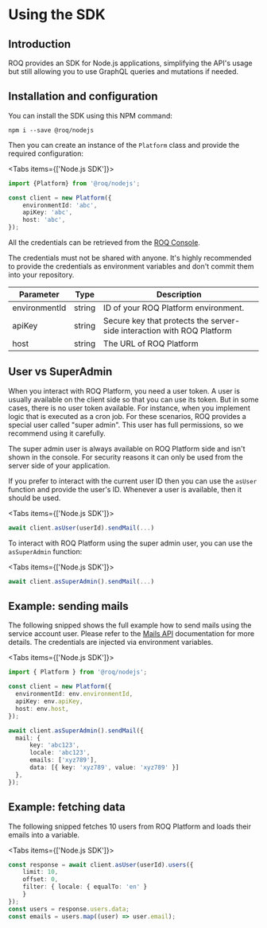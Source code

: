 
# Using the SDK

## Introduction

ROQ provides an SDK for Node.js applications, simplifying the API's usage but still allowing you to use GraphQL
queries and mutations if needed.

## Installation and configuration

You can install the SDK using this NPM command:

```shell
npm i --save @roq/nodejs
```

Then you can create an instance of the `Platform` class and provide the required configuration:

<Tabs items={['Node.js SDK']}><Tab>

```typescript
import {Platform} from '@roq/nodejs';

const client = new Platform({
    environmentId: 'abc',
    apiKey: 'abc',
    host: 'abc',
});
```

</Tab></Tabs>

All the credentials can be retrieved from the [ROQ Console](https://console.roq.tech/). 

<Callout type="warning" emoji="⚠️">
The credentials must not be shared with anyone. It's highly recommended to provide the credentials as environment 
variables and don't commit them into your repository. 
</Callout>


| Parameter     | Type   | Description                                                            |
|---------------|--------|------------------------------------------------------------------------|
| environmentId | string | ID of your ROQ Platform environment.                                   |
| apiKey        | string | Secure key that protects the server-side interaction with ROQ Platform |
| host          | string | The URL of ROQ Platform                                                |

## User vs SuperAdmin

When you interact with ROQ Platform, you need a user token. A user is usually available on the client side so that
you  can use its token. But in some cases, there is no user token available. For instance, when you implement logic
that  is executed as a cron job. For these scenarios, ROQ provides a special user called "super admin". This
user has full permissions, so we recommend using it carefully.

The super admin user is always available on ROQ Platform side and isn't shown in the console. For 
security reasons it can only be used from the server side of your application.

If you prefer to interact with the current user ID then you can use the `asUser` function and provide the user's ID. 
Whenever a user is available, then it should be used.

<Tabs items={['Node.js SDK']}><Tab>
```typescript
await client.asUser(userId).sendMail(...)
```
</Tab></Tabs>

To interact with ROQ Platform using the super admin user, you can use the `asSuperAdmin` function:

<Tabs items={['Node.js SDK']}><Tab>
```typescript
await client.asSuperAdmin().sendMail(...)
```
</Tab></Tabs>

## Example: sending mails

The following snipped shows the full example how to send mails using the service account user. Please refer to the 
[Mails API](/mails/api) documentation for more details. The credentials are injected via environment variables.

<Tabs items={['Node.js SDK']}><Tab>
```typescript
import { Platform } from '@roq/nodejs';

const client = new Platform({
  environmentId: env.environmentId,
  apiKey: env.apiKey,
  host: env.host,
});

await client.asSuperAdmin().sendMail({
  mail: { 
      key: 'abc123', 
      locale: 'abc123', 
      emails: ['xyz789'], 
      data: [{ key: 'xyz789', value: 'xyz789' }]
  },
});
```
</Tab></Tabs>

## Example: fetching data

The following snipped fetches 10 users from ROQ Platform and loads their emails into a variable.

<Tabs items={['Node.js SDK']}><Tab>
```typescript
const response = await client.asUser(userId).users({ 
    limit: 10, 
    offset: 0, 
    filter: { locale: { equalTo: 'en' } 
    } 
});
const users = response.users.data;
const emails = users.map((user) => user.email);
```
</Tab></Tabs>